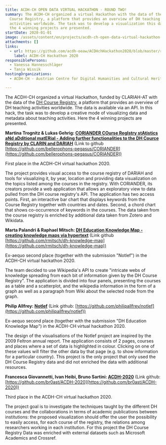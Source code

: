 ```yaml
---
title: ACDH-CH OPEN DATA VIRTUAL HACKATHON - ROUND TWO!
summary: The ACDH-CH organized a virtual Hackathon with the data of the DH
  Course Registry, a platform that provides an overview of DH teaching
  activities worldwide. The task was to develop a visualization this data. Here
  the 4 winning projects are presented.
startDate: 2020-01-01
image: /assets/content/en/projects/acdh-ch-open-data-virtual-hackathon-round-two/csm_acdh_event_hackathon_opendata_2nd_200c52d720.png
attachments: []
links:
  - url: https://github.com/acdh-oeaw/ACDHchHackathon2020/blob/master/results.md
    label: ACDH-CH Hackathon 2020
responsiblePersons:
  - Vanessa Hannesschläger
  - Tanja Wissik
hostingOrganizations:
  - ACDH-CH - Austrian Centre for Digital Humanities and Cultural Heritage

---
```

The ACDH-CH organized a virtual Hackathon, funded by CLARIAH-AT with the data of the [DH Course Registry](https://dhcr.clarin-dariah.eu/), a platform that provides an overview of DH teaching activities worldwide. The data is available via an API. In this hack, the task was to develop a creative mode of visualizing data and metadata about teaching activities. Here the 4 winning projects are presented.

**Martina Trognitz & Lukas Gehrig: [CORIANDER COurse RegIstry stAtistics aNd aDditional matERial - Adding further functionalities to the DH Cource Registry by CLARIN and DARIAH](https://github.com/bellerophons-pegasus/CORIANDER)** (Link to github [https://github.com/bellerophons-pegasus/CORIANDER](https://github.com/bellerophons-pegasus/CORIANDER))

First place in the ACDH-CH virtual hackathon 2020.

The project provides visual access to the course registry of DARIAH and tools for visualizing it, by year, location and providing data visualization on the topics listed among the courses in the registry. With CORIANDER, its creators provide a web application that allows an exploratory view to data pulled from the DH course registry's API. The application has two access points. First, an interactive bar chart that displays keywords from the Course Registry together with countries and dates. Second, a chord chart that shows co-occurrence of keywords in the courses. The data taken from the course registry is enriched by additional data taken from Zotero and Wikidata.

**Marta Palandri & Raphael Mitsch: [DH Education Knowledge Map - creating knowledge maps via hypertext](https://github.com/rmitsch/dh-knowledge-map)** (Link github [https://github.com/rmitsch/dh-knowledge-map](https://github.com/rmitsch/dh-knowledge-map))

Ex-aequo second place (together with the submission "Notlef") in the ACDH-CH virtual hackathon 2020.

The team decided to use Wikipedia's API to create "intricate webs of knowledge spreading from each bit of information given by the DH Course Registry". The application is divided into four panels, presenting the courses as a table and a scatterplot, and the wikipedia information in the form of a graph as well as a paragraph from Wiki about the selected node from the graph.

**Philip Allfrey: [Notlef](https://github.com/philipallfrey/notlef)** (Link github: [https://github.com/philipallfrey/notlef](https://github.com/philipallfrey/notlef))

Ex-aequo second place (together with the submission "DH Education Knowledge Map") in the ACDH-CH virtual hackathon 2020.

The design of the visualisations of the Notlef project are inspired by the 2009 Feltron annual report. The application consists of 2 pages, courses and places where a set of data is highlighted in colour. Clicking on one of these values will filter the other data by that page (e.g. to show information for a particular country). This project is the only project that only used the DH Course Registry data and did not enriched the data with additional resources.

**Francesca Giovannetti, Ivan Heibi, Bruno Sartini: [ACDH-2020](https://github.com/br0ast/ACDH-2020)** (Link github: [https://github.com/br0ast/ACDH-2020](https://github.com/br0ast/ACDH-2020))

Third place in the ACDH-CH virtual hackathon 2020.

The project goal is to investigate the techniques taught by the different DH courses and the collaborations in terms of academic publications between institutions: the proposed visualization should offer the user the possibility to easily access, for each course of the registry, the relations among researchers working in each institution. For this project the DH Course Registry Data was enriched with external datasets such as Microsoft Academics and Crossref.
